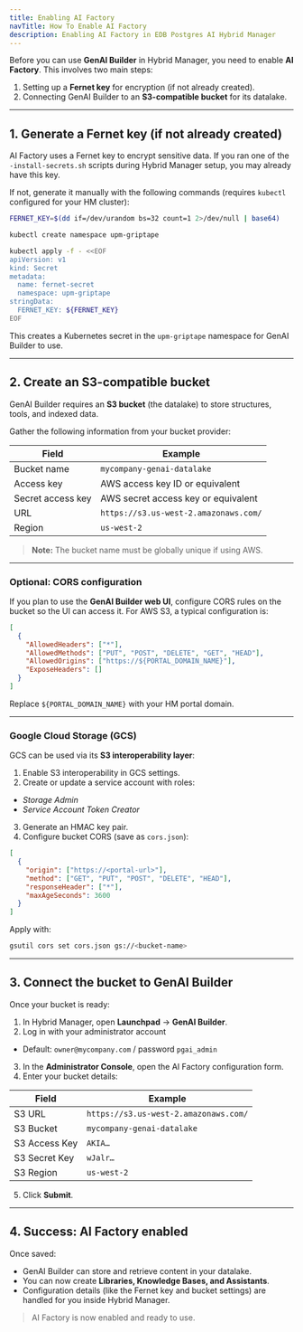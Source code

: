 ```yaml
---
title: Enabling AI Factory
navTitle: How To Enable AI Factory
description: Enabling AI Factory in EDB Postgres AI Hybrid Manager
---
```


Before you can use **GenAI Builder** in Hybrid Manager, you need to enable **AI Factory**.
This involves two main steps:

1. Setting up a **Fernet key** for encryption (if not already created).
2. Connecting GenAI Builder to an **S3-compatible bucket** for its datalake.

---

## 1. Generate a Fernet key (if not already created)

AI Factory uses a Fernet key to encrypt sensitive data.
If you ran one of the `-install-secrets.sh` scripts during Hybrid Manager setup, you may already have this key.

If not, generate it manually with the following commands (requires `kubectl` configured for your HM cluster):

```bash
FERNET_KEY=$(dd if=/dev/urandom bs=32 count=1 2>/dev/null | base64)

kubectl create namespace upm-griptape

kubectl apply -f - <<EOF
apiVersion: v1
kind: Secret
metadata:
  name: fernet-secret
  namespace: upm-griptape
stringData:
  FERNET_KEY: ${FERNET_KEY}
EOF
````

This creates a Kubernetes secret in the `upm-griptape` namespace for GenAI Builder to use.

---

## 2. Create an S3-compatible bucket

GenAI Builder requires an **S3 bucket** (the datalake) to store structures, tools, and indexed data.

Gather the following information from your bucket provider:

| Field             | Example                               |
| ----------------- | ------------------------------------- |
| Bucket name       | `mycompany-genai-datalake`            |
| Access key        | AWS access key ID or equivalent       |
| Secret access key | AWS secret access key or equivalent   |
| URL               | `https://s3.us-west-2.amazonaws.com/` |
| Region            | `us-west-2`                           |

>  **Note:** The bucket name must be globally unique if using AWS.

---

### Optional: CORS configuration

If you plan to use the **GenAI Builder web UI**, configure CORS rules on the bucket so the UI can access it.
For AWS S3, a typical configuration is:

```json
[
  {
    "AllowedHeaders": ["*"],
    "AllowedMethods": ["PUT", "POST", "DELETE", "GET", "HEAD"],
    "AllowedOrigins": ["https://${PORTAL_DOMAIN_NAME}"],
    "ExposeHeaders": []
  }
]
```

Replace `${PORTAL_DOMAIN_NAME}` with your HM portal domain.

---

### Google Cloud Storage (GCS)

GCS can be used via its **S3 interoperability layer**:

1. Enable S3 interoperability in GCS settings.
2. Create or update a service account with roles:

* *Storage Admin*
* *Service Account Token Creator*
3. Generate an HMAC key pair.
4. Configure bucket CORS (save as `cors.json`):

```json
[
  {
    "origin": ["https://<portal-url>"],
    "method": ["GET", "PUT", "POST", "DELETE", "HEAD"],
    "responseHeader": ["*"],
    "maxAgeSeconds": 3600
  }
]
```

Apply with:

```bash
gsutil cors set cors.json gs://<bucket-name>
```

---

## 3. Connect the bucket to GenAI Builder

Once your bucket is ready:

1. In Hybrid Manager, open **Launchpad** → **GenAI Builder**.
2. Log in with your administrator account

* Default: `owner@mycompany.com` / password `pgai_admin`
3. In the **Administrator Console**, open the AI Factory configuration form.
4. Enter your bucket details:

| Field         | Example                               |
| ------------- | ------------------------------------- |
| S3 URL        | `https://s3.us-west-2.amazonaws.com/` |
| S3 Bucket     | `mycompany-genai-datalake`            |
| S3 Access Key | `AKIA…`                               |
| S3 Secret Key | `wJalr…`                              |
| S3 Region     | `us-west-2`                           |

5. Click **Submit**.

---

## 4. Success: AI Factory enabled

Once saved:

* GenAI Builder can store and retrieve content in your datalake.
* You can now create **Libraries, Knowledge Bases, and Assistants**.
* Configuration details (like the Fernet key and bucket settings) are handled for you inside Hybrid Manager.

>  AI Factory is now enabled and ready to use.

